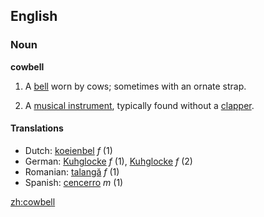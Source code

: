 ==English==
{{wikipedia}}
===Noun===
'''cowbell'''

# A [[bell]] worn by cows; sometimes with an ornate strap.
# {{musici}} A [[musical instrument]], typically found without a [[clapper]].

====Translations====
*Dutch: [[koeienbel]] ''f'' (1)
*German: [[Kuhglocke]] ''f'' (1), [[Kuhglocke]] ''f'' (2)
*Romanian: [[talangă]] ''f'' (1)
*Spanish: [[cencerro]] ''m'' (1)

[[zh:cowbell]]